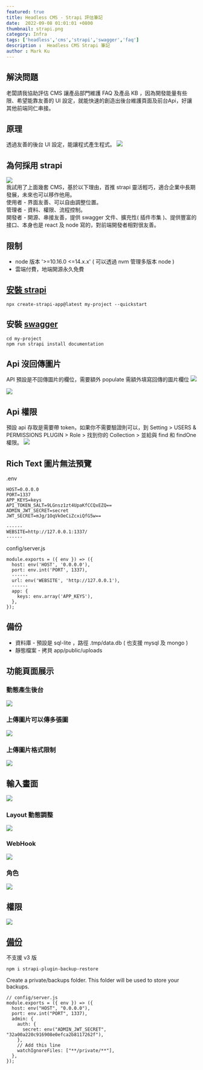 ```yaml
---
featured: true
title: Headless CMS - Strapi 評估筆記 
date:  2022-09-08 01:01:01 +0800
thumbnail: strapi.png
category: Infra
tags: ['headless','cms','strapi','swagger','faq']
description :  Headless CMS Strapi 筆記
author : Mark Ku
---
```


## 解決問題
老闆請我協助評估 CMS 讓產品部門維護 FAQ 及產品 KB ，因為開發能量有些限、希望能靠友善的 UI 設定，就能快速的創造出後台維護頁面及前台Api，好讓其他前端同仁串接。

## 原理
透過友善的後台 UI 設定，能讓程式產生程式。
![](https://i.imgur.com/M6RfjZ8.png)  

## 為何採用 strapi
![](https://i.imgur.com/ONXbTAJ.jpg)  
我試用了上面幾套 CMS，基於以下理由，首推 strapi 靈活輕巧，適合企業中長期發展，未來也可以移作他用。   
使用者 - 界面友善、可以自由調整位置。  
管理者 - 資料、權限、流程控制。  
開發者 - 開源、串接友善，提供 swagger 文件、擴充性( 插件市集 )、提供豐富的接口、本身也是 react 及 node 寫的，對前端開發者相對很友善。  

## 限制
* node 版本 '>=10.16.0 <=14.x.x' ( 可以透過 nvm 管理多版本 node )
* 雲端付費，地端開源永久免費

## [安裝 strapi](https://docs.strapi.io/developer-docs/latest/getting-started/quick-start.html#_1-install-strapi-and-create-a-new-project)

```
npx create-strapi-app@latest my-project --quickstart
```
## 安裝 [swagger](https://docs.strapi.io/developer-docs/latest/plugins/documentation.html#installation)  
```
cd my-project
npm run strapi install documentation
```

## Api 沒回傳圖片
API 預設是不回傳圖片的欄位，需要額外 populate 需額外填寫回傳的圖片欄位
![](https://i.imgur.com/6gfNF29.png)  

![](https://i.imgur.com/eF34HEH.png)  

## Api 權限
預設 api 存取是需要帶 token，如果你不需要驗證則可以，到 Setting > USERS & PERMISSIONS PLUGIN > Role > 找到你的 Collection > 並給與 find 和 findOne 權限。
![](https://i.imgur.com/ovdumL9.png)

## Rich Text 圖片無法預覽
.env
```
HOST=0.0.0.0
PORT=1337
APP_KEYS=keys
API_TOKEN_SALT=9LGnsz1zt4UpaKfCCQxEZQ==
ADMIN_JWT_SECRET=secret
JWT_SECRET=mJg/1OqVkOeCiZcxiQfG5w==

------
WEBSITE=http://127.0.0.1:1337/
------
```
config/server.js
```
module.exports = ({ env }) => ({
  host: env('HOST', '0.0.0.0'),
  port: env.int('PORT', 1337),
  ------
  url: env('WEBSITE', 'http://127.0.0.1'), 
  ------
  app: {
    keys: env.array('APP_KEYS'),
  },  
});

```
## 備份
* 資料庫 - 預設是 sql-lite ，路徑 .tmp/data.db ( 也支援 mysql 及 mongo )
* 靜態檔案 - 拷貝 app/public/uploads

## 功能頁面展示
### 動態產生後台

![](https://i.imgur.com/0f0BjwY.png)

### 上傳圖片可以傳多張圖
![](https://i.imgur.com/jXmzMbk.png)
### 上傳圖片格式限制
![](https://i.imgur.com/PunbK7f.png)

## 輸入畫面
![](https://i.imgur.com/lLcJ5rp.png)

### Layout 動態調整
![](https://i.imgur.com/hGjLnld.png)

### WebHook
![](https://i.imgur.com/DAuWE1D.png)

### 角色
![](https://i.imgur.com/i1fy4kz.png)

## 權限
![](https://i.imgur.com/gEvb3eh.png)










## [備份](https://github.com/8byr0/strapi-plugin-backup-restore)
不支援 v3 版

```
npm i strapi-plugin-backup-restore

```

Create a private/backups folder. This folder will be used to store your backups.


```
// config/server.js
module.exports = ({ env }) => ({
  host: env("HOST", "0.0.0.0"),
  port: env.int("PORT", 1337),
  admin: {
    auth: {
      secret: env("ADMIN_JWT_SECRET", "32a00a220c916908e0efca2b8117262f"),
    },
    // Add this line
    watchIgnoreFiles: ["**/private/**"],
  },
});
```